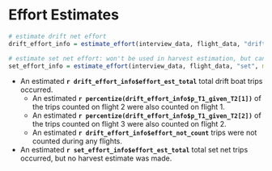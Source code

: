 
# Effort Estimates {-} 

```r
# estimate drift net effort
drift_effort_info = estimate_effort(interview_data, flight_data, "drift", method = "dbl_exp")

# estimate set net effort: won't be used in harvest estimation, but can report an effort estimate
set_effort_info = estimate_effort(interview_data, flight_data, "set", method = "max_per_stratum")
```

* An estimated **`r drift_effort_info$effort_est_total`** total drift boat trips occurred.
  * An estimated **`r percentize(drift_effort_info$p_T1_given_T2[1])`** of the trips counted on flight 2 were also counted on flight 1.
  * An estimated **`r percentize(drift_effort_info$p_T1_given_T2[2])`** of the trips counted on flight 3 were also counted on flight 2.
  * An estimated **`r drift_effort_info$effort_not_count`** trips were not counted during any flights.
* An estimated **`r set_effort_info$effort_est_total`** total set net trips occurred, but no harvest estimate was made.
